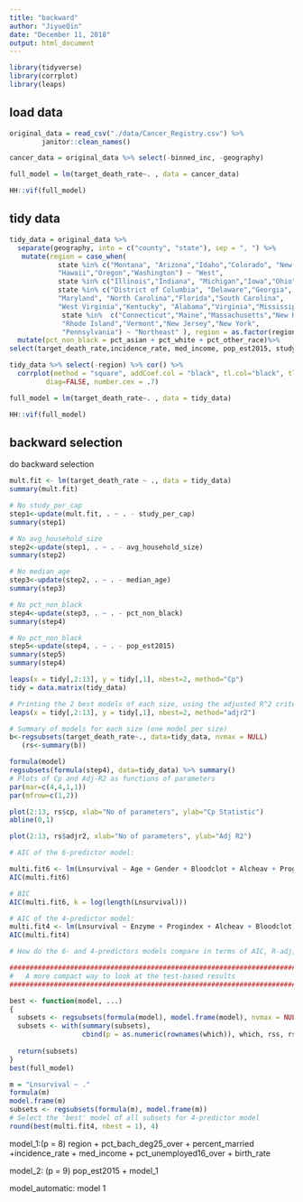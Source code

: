 ```yaml
---
title: "backward"
author: "JiyueQin"
date: "December 11, 2018"
output: html_document
---
```


```r
library(tidyverse)
library(corrplot)
library(leaps)
```

## load data

```r
original_data = read_csv("./data/Cancer_Registry.csv") %>%
        janitor::clean_names() 

cancer_data = original_data %>% select(-binned_inc, -geography)

full_model = lm(target_death_rate~. , data = cancer_data)

HH::vif(full_model)
```

## tidy data

```r
tidy_data = original_data %>% 
  separate(geography, into = c("county", "state"), sep = ", ") %>% 
   mutate(region = case_when(  
            state %in% c("Montana", "Arizona","Idaho","Colorado", "New Mexico","Utah","Nevada","Wyoming","Alaska","California",
            "Hawaii","Oregon","Washington") ~ "West",
            state %in% c("Illinois","Indiana", "Michigan","Iowa","Ohio", "Kansas","Minnesota","Missouri","Wisconsin", "Nebraska","North Dakota","South Dakota") ~ "Midwest",
            state %in% c("District of Columbia", "Delaware","Georgia",
            "Maryland", "North Carolina","Florida","South Carolina",
            "West Virginia","Kentucky", "Alabama","Virginia","Mississippi", "Arkansas","Tennessee","Louisiana","Oklahoma","Texas") ~ "South",
             state %in%  c("Connecticut","Maine","Massachusetts","New Hampshire",
             "Rhode Island","Vermont","New Jersey","New York",
             "Pennsylvania") ~ "Northeast" ), region = as.factor(region) %>% fct_relevel(., "West", "Midwest", "Northeast", "South")) %>% 
  mutate(pct_non_black = pct_asian + pct_white + pct_other_race)%>% 
select(target_death_rate,incidence_rate, med_income, pop_est2015, study_per_cap, median_age, avg_household_size,percent_married, pct_bach_deg25_over, pct_unemployed16_over, pct_non_black, birth_rate, region)

tidy_data %>% select(-region) %>% cor() %>% 
  corrplot(method = "square", addCoef.col = "black", tl.col="black", tl.srt=45, insig = "blank", 
         diag=FALSE, number.cex = .7)

full_model = lm(target_death_rate~. , data = tidy_data)

HH::vif(full_model)
```


## backward selection

do backward selection

```r
mult.fit <- lm(target_death_rate ~ ., data = tidy_data)
summary(mult.fit)

# No study_per_cap
step1<-update(mult.fit, . ~ . - study_per_cap)
summary(step1)

# No avg_household_size
step2<-update(step1, . ~ . - avg_household_size)
summary(step2)

# No median_age
step3<-update(step2, . ~ . - median_age)
summary(step3)

# No pct_non_black
step4<-update(step3, . ~ . - pct_non_black)
summary(step4)

# No pct_non_black
step5<-update(step4, . ~ . - pop_est2015)
summary(step5)
summary(step4)
```

```r

leaps(x = tidy[,2:13], y = tidy[,1], nbest=2, method="Cp")
tidy = data.matrix(tidy_data)

# Printing the 2 best models of each size, using the adjusted R^2 criterion:
leaps(x = tidy[,2:13], y = tidy[,1], nbest=2, method="adjr2")

# Summary of models for each size (one model per size)
b<-regsubsets(target_death_rate~., data=tidy_data, nvmax = NULL)
   (rs<-summary(b))

formula(model)
regsubsets(formula(step4), data=tidy_data) %>% summary()
# Plots of Cp and Adj-R2 as functions of parameters
par(mar=c(4,4,1,1))
par(mfrow=c(1,2))

plot(2:13, rs$cp, xlab="No of parameters", ylab="Cp Statistic")
abline(0,1)

plot(2:13, rs$adjr2, xlab="No of parameters", ylab="Adj R2")


```


```r

# AIC of the 6-predictor model:

multi.fit6 <- lm(Lnsurvival ~ Age + Gender + Bloodclot + Alcheav + Progindex + Enzyme, data=data_surg)
AIC(multi.fit6)

# BIC
AIC(multi.fit6, k = log(length(Lnsurvival)))

# AIC of the 4-predictor model:
multi.fit4 <- lm(Lnsurvival ~ Enzyme + Progindex + Alcheav + Bloodclot)
AIC(multi.fit4)

# How do the 6- and 4-predictors models compare in terms of AIC, R-adj, Cp?

#############################################################################
#   A more compact way to look at the test-based results                    #
#############################################################################

best <- function(model, ...) 
{
  subsets <- regsubsets(formula(model), model.frame(model), nvmax = NULL, ...)
  subsets <- with(summary(subsets),
                  cbind(p = as.numeric(rownames(which)), which, rss, rsq, adjr2, cp, bic))
  
  return(subsets)
}  
best(full_model)

m = "Lnsurvival ~ ."
formula(m)
model.frame(m)
subsets <- regsubsets(formula(m), model.frame(m))
# Select the 'best' model of all subsets for 4-predictor model
round(best(multi.fit4, nbest = 1), 4)
```


model_1:(p = 8) 
region + pct_bach_deg25_over + percent_married +incidence_rate + med_income + pct_unemployed16_over + birth_rate

model_2: (p = 9)
pop_est2015 + model_1

model_automatic:
model 1


